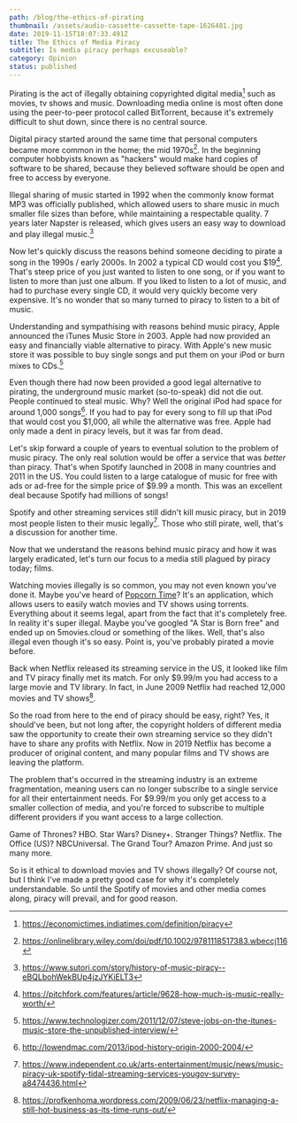 ```yaml
---
path: /blog/the-ethics-of-pirating
thumbnail: /assets/audio-cassette-cassette-tape-1626481.jpg
date: 2019-11-15T18:07:33.491Z
title: The Ethics of Media Piracy
subtitle: Is media piracy perhaps excuseable? 
category: Opinion
status: published
---
```

Pirating is the act of illegally obtaining copyrighted digital media[^1] such as movies, tv shows and music. Downloading media online is most often done using the peer-to-peer protocol called BitTorrent, because it's extremely difficult to shut down, since there is no central source. 

Digital piracy started around the same time that personal computers became more common in the home; the mid 1970s[^2]. In the beginning computer hobbyists known as "hackers" would make hard copies of software to be shared, because they believed software should be open and free to access by everyone.

Illegal sharing of music started in 1992 when the commonly know format MP3 was officially published, which allowed users to share music in much smaller file sizes than before, while maintaining a respectable quality. 7 years later Napster is released, which gives users an easy way to download and play illegal music.[^3]

Now let's quickly discuss the reasons behind someone deciding to pirate a song in the 1990s / early 2000s. In 2002 a typical CD would cost you $19[^4]. That's steep price of you just wanted to listen to one song, or if you want to listen to more than just one album. If you liked to listen to a lot of music, and had to purchase every single CD, it would very quickly become very expensive. It's no wonder that so many turned to piracy to listen to a bit of music.

Understanding and sympathising with reasons behind music piracy, Apple announced the iTunes Music Store in 2003. Apple had now provided an easy and financially viable alternative to piracy. With Apple's new music store it was possible to buy single songs and put them on your iPod or burn mixes to CDs.[^5]

Even though there had now been provided a good legal alternative to pirating, the underground music market (so-to-speak) did not die out. People continued to steal music. Why? Well the original iPod had space for around 1,000 songs[^6]. If you had to pay for every song to fill up that iPod that would cost you $1,000, all while the alternative was free. Apple had only made a dent in piracy levels, but it was far from dead.

Let's skip forward a couple of years to eventual solution to the problem of music piracy. The only real solution would be offer a service that was _better_ than piracy. That's when Spotify launched in 2008 in many countries and 2011 in the US. You could listen to a large catalogue of music for free with ads or ad-free for the simple price of $9.99 a month. This was an excellent deal because Spotify had millions of songs! 

Spotify and other streaming services still didn't kill music piracy, but in 2019 most people listen to their music legally[^7]. Those who still pirate, well, that's a discussion for another time.

Now that we understand the reasons behind music piracy and how it was largely eradicated, let's turn our focus to a media still plagued by piracy today; films.

Watching movies illegally is so common, you may not even known you've done it. Maybe you've heard of [Popcorn Time](https://popcorntime.sh/)? It's an application, which allows users to easily watch movies and TV shows using torrents. Everything about it seems legal, apart from the fact that it's completely free. In reality it's super illegal. Maybe you've googled "A Star is Born free" and ended up on 5movies.cloud or something of the likes. Well, that's also illegal even though it's so easy. Point is, you've probably pirated a movie before.

Back when Netflix released its streaming service in the US, it looked like film and TV piracy finally met its match. For only $9.99/m you had access to a large movie and TV library. In fact, in June 2009 Netflix had reached 12,000 movies and TV shows[^8].

So the road from here to the end of piracy should be easy, right? Yes, it should've been, but not long after, the copyright holders of different media saw the opportunity to create their own streaming service so they didn't have to share any profits with Netflix. Now in 2019 Netflix has become a producer of original content, and many popular films and TV shows are leaving the platform.

The problem that's occurred in the streaming industry is an extreme fragmentation, meaning users can no longer subscribe to a single service for all their entertainment needs. For $9.99/m you only get access to a smaller collection of media, and you're forced to subscribe to multiple different providers if you want access to a large collection. 

Game of Thrones? HBO. Star Wars? Disney+. Stranger Things? Netflix. The Office (US)? NBCUniversal. The Grand Tour? Amazon Prime. And just so many more.

So is it ethical to download movies and TV shows illegally? Of course not, but I think I've made a pretty good case for why it's completely understandable. So until the Spotify of movies and other media comes along, piracy will prevail, and for good reason.

[^1]: https://economictimes.indiatimes.com/definition/piracy
[^2]: https://onlinelibrary.wiley.com/doi/pdf/10.1002/9781118517383.wbeccj116
[^3]: https://www.sutori.com/story/history-of-music-piracy--eBQLbohWekBUp4jzJYKiELT3
[^4]: https://pitchfork.com/features/article/9628-how-much-is-music-really-worth/
[^5]: https://www.technologizer.com/2011/12/07/steve-jobs-on-the-itunes-music-store-the-unpublished-interview/
[^6]: http://lowendmac.com/2013/ipod-history-origin-2000-2004/
[^7]: https://www.independent.co.uk/arts-entertainment/music/news/music-piracy-uk-spotify-tidal-streaming-services-yougov-survey-a8474436.html
[^8]: https://profkenhoma.wordpress.com/2009/06/23/netflix-managing-a-still-hot-business-as-its-time-runs-out/
